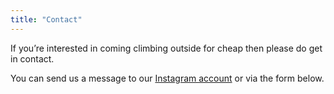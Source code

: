 ```yaml
---
title: "Contact"
---
```


If you're interested in coming climbing outside for cheap then please do get in contact. 

You can send us a message to our [Instagram account](https://www.instagram.com/warwick_climbers_union/) or via the form below.